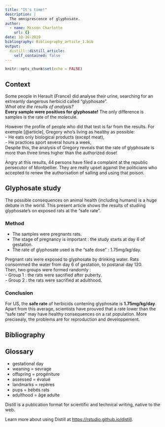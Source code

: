 ```yaml
---
title: "It's time!"
description: |
  The omniprescence of glyphosate.
author:
  - name: Misson Charlotte
    url: {}
date: 10-16-2019
bibliography: Bibliography_article_1.bib
output:
  distill::distill_article:
    self_contained: false
---
```


```r
knitr::opts_chunk$set(echo = FALSE)
```
## Context  
Some people in Herault (France) did analyse their urine, searching for an extreamly dangerous herbicid called "glyphosate".  
*What atre the results of analysis?*  
**Every sample were positives for glyphosate!** The only difference is samples is the rate of the molecule.  
  
However the profile of people who did that test is far from the results. For exemple [@article], Gregory who's living as healthy as possible:  
- He eats only biological products (except meat),  
- He practices sport several hours a week,  
Despite this, the analysis of Gregory reveals that the rate of glyphosate is more than three times higher than the authorized dose!  

Angry at this results, 44 persons have filed a complaint at the republic persecutor of Montpellier. They are really upset against the politicians who accepted to renew the authorisation of salling and using that poison.   

## Glyphosate study

The possible consequences on animal health (including humans) is a huge debate in the world. This present article shows the results of studiing glyphosate's on exposed rats at the "safe rate".  


### Method
- The samples were pregnants rats.  
- The stage of pregnancy is important : the study starts at day 6 of gestation. 
- The rate of glyphosate used is the "safe dose" : 1.75mg/kg/day.  

Pregnant rats were exposed to glyphosate by drinking water. Rats consommed the water from day 6 of gestation, to postanal day 120.  
Then, two groups were formed randomly :  
- Group 1 : the rats were sacrified after puberty.  
- Group 2 : the rats were sacrified at adulthood.

### Conclusion
For US, the **safe rate** of herbicids contening glyphosate is **1.75mg/kg/day**. Apart from this average, scientists have prouved that a rate lower than the "safe rate" may have healthy consequences on a rat population. More precisealy, the problems are for reproduction and developpement.  


## Bibliography 


## Glossary
- gestational day  
- weaning = sevrage  
- offspring = progéniture  
- assessed = évalué  
- landmarks = repères  
- pups = bébés rats  
- adulthood = âge adulte



Distill is a publication format for scientific and technical writing, native to the web.

Learn more about using Distill at <https://rstudio.github.io/distill>.


